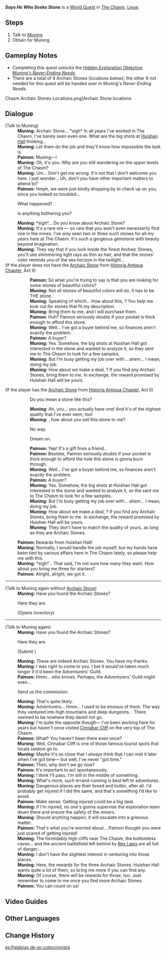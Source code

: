 {{Quest Infobox
|id            = 71074
|image         = NPC Location Muning Context.png
|type          = World
|requirement   = Complete ''[[Surreptitious Seven-Star Seal Sundering]]''
|characters    = Traveler; Paimon; Muning
|startLocation = [[The Chasm (Area)|The Chasm]], [[Liyue]]
|region        = Liyue
|area          = The Chasm (Area)
|rewards       = Adventure EXP*150;Primogem*20;Mora*30,000
|rep           = Liyue
|repAmt        = 20
|repOrder      = 152
}}
'''''Says He Who Seeks Stone''''' is a [[World Quest]] in [[The Chasm (Area)|The Chasm]], [[Liyue]].

==Steps==
# Talk to [[Muning]]
# Obtain {{item|Archaic Stone (Says He Who Seeks Stone)|text=Archaic Stone|x=3}} for Muning

==Gameplay Notes==
* Completing this quest unlocks the [[Hidden Exploration Objective]] ''[[Muning's Never-Ending Needs]]''.
* There are a total of 9 Archaic Stones (locations below); the other 6 not needed for this quest will be handed over in ''Muning's Never-Ending Needs''.
<gallery>
Chasm Archaic Stones Locations.png|Archaic Stone locations
</gallery>

==Dialogue==
{{Stub Dialogue|Check Talk Again dialogue after accepting the quest, but before any Archaic Stones are in Inventory}}
{{Quest Description|Help Muning to complete Huishan Hall's bounty and find Archaic Stone distributed throughout The Chasm's upper levels...}}
{{Dialogue Start}}
;(Talk to Muning)
:'''Muning:''' Archaic Stone... *sigh* In all years I've worked in The Chasm, I've barely seen even one. What are the big shots at [[Huishan Hall]] thinking...
:'''Muning:''' Let them do the job and they'll know how impossible the task is.
:'''Paimon:''' Muning&mdash;!
:'''Muning:''' Oh, it's you. Why are you still wandering on the upper levels of The Chasm?
:'''Muning:''' Um... Don't get me wrong. It's not that I don't welcome you here. I just wonder... Uh, don't you have other important matters to attend to?
:'''Paimon:''' Hmph, we were just kindly dropping by to check up on you, since you looked so troubled...
:{{DIcon}} What happened?
:{{DIcon}} Is anything bothering you?
:'''Muning:''' *sigh*... Do you know about Archaic Stone?
:'''Muning:''' It's a rare ore &mdash; so rare that you won't even necessarily find one in the mines. I've only seen two or three such stones for all my years here at The Chasm. It's such a gorgeous gemstone with beauty beyond imagination.
:'''Muning:''' They say that if you look inside the finest Archaic Stones, you'll see shimmering light rays as thin as hair, and that the stones' color reminds you of the sea horizon in the twilight...
;(If the player does not have the [[Archaic Stone]] from [[Historia Antiqua Chapter]], Act II)
::'''Paimon:''' So what you're trying to say is that you are looking for some stones of beautiful colors?
::'''Muning:''' Not all stones of beautiful colors will do. It has to be THE stone.
::'''Muning:''' Speaking of which... How about this, {{Traveler}}? You help me look out for stones that fit my description.
::'''Muning:''' Bring them to me, and I will purchase them.
::'''Paimon:''' Huh? Paimon seriously doubts if your pocket is thick enough to afford this stone.
::'''Muning:''' Well... I've got a buyer behind me, so finances aren't exactly the problem.
::'''Paimon:''' A buyer?
::'''Muning:''' Yes. Somehow, the big shots at Huishan Hall got interested in the stone and wanted to analyze it, so they sent me to The Chasm to look for a few samples.
::'''Muning:''' But I'm busy getting my job over with... ahem... I mean, doing my job.
::'''Muning:''' How about we make a deal, {{Traveler}}? If you find any Archaic Stones, bring them to me. In exchange, the reward promised by Huishan Hall will be yours.
;(If the player has the [[Archaic Stone]] from [[Historia Antiqua Chapter]], Act II)
::{{DIcon}} Do you mean a stone like this?
::'''Muning:''' Ah, you... you actually have one! And it's of the highest quality that I've ever seen, too!
::'''Muning:''' {{Traveler}}, how about you sell this stone to me?
::{{DIcon}} No way.
::{{DIcon}} Dream on.
::'''Paimon:''' Yep! It's a gift from a friend...
::'''Paimon:''' Besides, Paimon seriously doubts if your pocket is thick enough to afford the hole this stone is gonna burn through.
::'''Muning:''' Well... I've got a buyer behind me, so finances aren't exactly the problem.
::'''Paimon:''' A buyer?
::'''Muning:''' Yes. Somehow, the big shots at Huishan Hall got interested in the stone and wanted to analyze it, so the sent me to The Chasm to look for a few samples.
::'''Muning:''' But I'm busy getting my job over with... ahem... I mean, doing my job.
::'''Muning:''' How about we make a deal, {{Traveler}}? If you find any Archaic Stones, bring them to me. In exchange, the reward promised by Huishan Hall will be yours.
::'''Muning:''' They don't have to match the quality of yours, as long as they are Archaic Stones.
:'''Paimon:''' Rewards from Huishan Hall!
:'''Muning:''' Normally, I would handle the job myself, but my hands have been tied by various affairs here in The Chasm lately, so please help me with this.
:'''Muning:''' *sigh*... That said, I'm not sure how many they want. How about you bring me three for starters?
:'''Paimon:''' Alright, alright, we got it.
----
;(Talk to Muning again without [[Archaic Stone]]){{Verify|Is it referring to the ones you need to obtain OR whether you don't have the one from Zhongli's SQ in the inventory?}}
:'''Muning:''' Have you found the Archaic Stones?
:{{DIcon}} Here they are.
:;(Opens Inventory)
----
;(Talk to Muning again)
:'''Muning:''' Have you found the Archaic Stones?
:{{DIcon}} Here they are.
:;(Submit {{item|Archaic Stone (Says He Who Seeks Stone)|text=Archaic Stone|x=3}})
:'''Muning:''' These are indeed Archaic Stones. You have my thanks.
:'''Muning:''' I was right to come to you. I bet it would've taken much longer if it'd been the Adventurers' Guild.
:'''Paimon:''' Hmm... who knows. Perhaps, the Adventurers' Guild might even...
:{{DIcon}} Send us the commission.
:'''Muning:''' That's quite likely.
:'''Muning:''' Adventurers... Hmm... I used to be envious of them. The way they ventured into high mountains and deep dungeons... There seemed to be nowhere they dared not go.
:'''Muning:''' I'm quite the opposite though&mdash; I've been working here for years but haven't once visited [[Cinnabar Cliff]] on the very top of The Chasm.
:'''Paimon:''' What? You haven't been there even once?
:'''Muning:''' Well, Cinnabar Cliff is one of those famous tourist spots that locals seldom go to.
:'''Muning:''' Maybe it's so close that I always think that I can visit it later when I've got time&mdash; but well, I've never "got time."
:'''Paimon:''' Then, why don't we go now?
:'''Paimon:''' It's important to act spontaneously.
:'''Muning:''' I think I'll pass. I'm still in the middle of something.
:'''Muning:''' What's more, such errand-running is best left to adventures.
:'''Muning:''' Dangerous places are their bread and butter, after all. I'd probably get injured if I did the same, and that's something I'd like to avoid.
:'''Paimon:''' Make sense. Getting injured could be a big deal.
:'''Muning:''' If I'm injured, no one's gonna supervise the exploration team down there and ensure the safety of the miners.
:'''Muning:''' Should anything happen, it will escalate into a grievous matter.
:'''Paimon:''' That's what you're worried about... Paimon thought you were just scared of getting injured!
:'''Muning:''' The formidably high cliffs near The Chasm, the bottomless caves... and the ancient battlefield left behind by [[Morax|Rex Lapis]] are all full of danger...
:'''Muning:''' I don't have the slightest interest in venturing into those places.
:'''Muning:''' Here, the rewards for the three Archaic Stones. Huishan Hall wants quite a lot of them, so bring me more if you can find any.
:'''Muning:''' Of course, there will be rewards for those, too. Just remember to come to me once you find more Archaic Stones.
:'''Paimon:''' You can count on us!
{{Dialogue End}}

==Video Guides ==
{{EVT
|video1   = https://youtu.be/XU1w5DnKxLM
|caption1 = Says He Who Seeks Stone Guide
|video2   = Vqbl0JArL38
|caption2 = Complete Guide With 9 Archaic Stones
|video3   = https://youtu.be/XRJPkHPs-T8
|caption3 = Quick Guide: 9 Archaic Stones Location
}}

==Other Languages==
{{Other Languages
|en      = Says He Who Seeks Stone
|zhs     = 藏石者言
|zhs_rm  = Cángshízhě Yán
|zht     = 藏石者言
|zht_rm  = Cángshízhě Yán
|zh_tl   = Words of the Stone-Hider
|ja      = 石を隠した者は言う
|ja_rm   = Ishi wo Kakushita-mono wa Iu{{Assumed}}
|ja_tl   = The One Who Hid the Stones Says
|ko      = 돌을 숨긴 {{tt|자|者}}의 말
|ko_rm   = Dol-eul Sumgin Ja-ui Mal
|ko_tl   = The Word of Man Who hid the Stone
|es      = Palabras de un coleccionista
|es_tl   = Words of a Collector
|fr      = Les paroles d'un chercheur de pierres
|fr_tl   = The Words of a Stone Seeker
|ru      = Речи ищущего камни
|ru_tl   = Words of Stone Seeker
|th      = เรื่องเล่านักสะสมหิน
|th_rm   = Rueang lao nak sasom hin
|th_tl   = 
|vi      = Lời Người {{tt|Sưu Tầm|搜尋}} Đá
|vi_tl   = Words of the Stone Collector
|de      = Worte des Steinsammlers
|de_tl   = Words of the Stone Collector
|id      = Perkataan Kolektor Batu
|id_tl   = Words of the Stone Collector
|pt      = Disse Aquele que Busca a Pedra
|pt_tl   = Says the One who Searches for Stone
|tr      = Taşı Aradığını İddia Eden Adam
|tr_tl   = 
|it      = Dice il cercatore di pietre
|it_tl   = 
}}

==Change History==
{{Change History|2.6}}

[[es:Palabras de un coleccionista]]